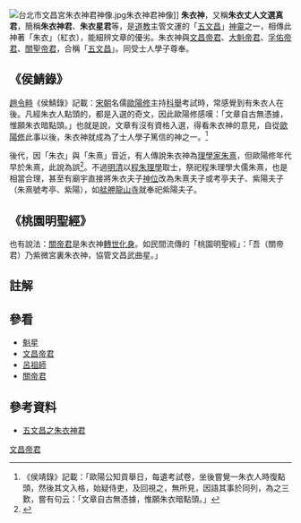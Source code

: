 [[File:台北市文昌宮朱衣神君神像.jpg|thumb]]朱衣神君神像]]
'''朱衣神'''，又稱'''朱衣丈人文選真君'''，簡稱'''朱衣神君'''、'''朱衣星君'''等，是[[道教|道教]]主管文運的「[[五文昌|五文昌]]」[[神靈|神靈]]之一，相傳此神著「朱衣」（紅衣），能細辨文章的優劣。朱衣神與[[文昌帝君|文昌帝君]]、[[大魁帝君|大魁帝君]]、[[孚佑帝君|孚佑帝君]]、[[關聖帝君|關聖帝君]]，合稱「[[五文昌|五文昌]]」。同受士人學子尊奉。

==《侯鯖錄》==

[[趙令畤|趙令畤]]《侯鯖錄》記載：[[宋朝|宋朝]]名儒[[歐陽修|歐陽修]]主持[[科舉|科舉]]考試時，常感覺到有朱衣人在後。凡經朱衣人點頭的，都是入選的奇文，因此歐陽修感嘆：「文章自古無憑據，惟願朱衣暗點頭。」也就是說，文章有沒有資格入選，得看朱衣神的意見，自從[[歐陽修|歐陽修]]此事以後，朱衣神就成為了士人學子篤信的神之一。<ref>《侯靖錄》記載：「歐陽公知貢舉日，每遺考試卷，坐後嘗覺一朱衣人時復點頭，然後其文入格，始疑侍吏，及回視之，無所見，因語其事於同列，為之三歎，嘗有句云：「文章自古無憑據，惟願朱衣暗點頭。」</ref>

後代，因「朱衣」與「朱熹」音近，有人傳說朱衣神為[[理學家|理學家]][[朱熹|朱熹]]，但歐陽修年代早於朱熹，此說為誤<ref>{{Cite web |url=http://www.kmg.org.tw/BlogContents.asp?co_id=23 |title=五文昌帝君 - 南投縣克明宮 |access-date=2019-05-27 |archive-date=2019-06-09 |archive-url=https://web.archive.org/web/20190609201031/http://www.kmg.org.tw/BlogContents.asp?co_id=23 |dead-url=no }}</ref>。不過[[明|明]][[清|清]]以[[程朱理學|程朱理學]]取士，祭祀程朱理學大儒朱熹，也是相當合理，甚至有廟宇直接將朱衣夫子[[神位|神位]]改為朱熹夫子或考亭夫子、紫陽夫子（朱熹號考亭、紫陽），如[[艋舺龍山寺|艋舺龍山寺]]就奉祀紫陽夫子。

==《桃園明聖經》==

也有說法：[[關帝君|關帝君]]是朱衣神[[轉世|轉世]][[化身|化身]]。如民間流傳的「桃園明聖經」：「吾（關帝君）乃紫微宮裏朱衣神，協管文昌武曲星。」

==註解==
<references/>

==參看==
*[[魁星|魁星]]
*[[文昌帝君|文昌帝君]]
*[[呂祖師|呂祖師]]
*[[關帝君|關帝君]]

==參考資料==
*[http://tw.myblog.yahoo.com/mirage2000005/article?mid=6333&prev=6335&next=6159&l=f&fid=28&sc=1 五文昌之朱衣神君]{{dead link|date=2018年3月 |bot=InternetArchiveBot |fix-attempted=yes }}

[[Category:文昌帝君|]]
